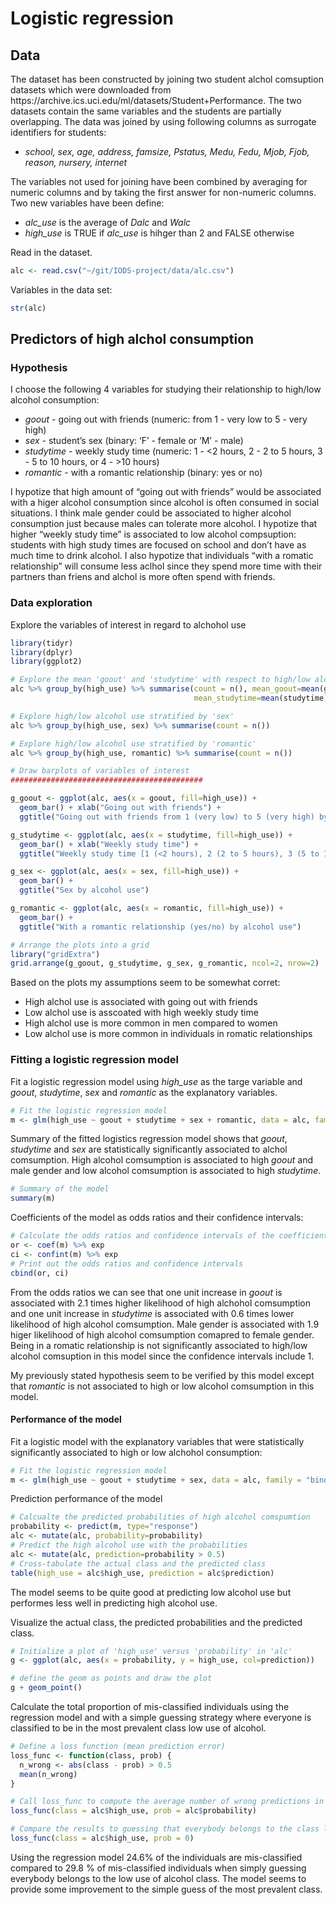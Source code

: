 # Logistic regression

## Data
The dataset has been constructed by joining two student alchol comsuption datasets which were downloaded from https://archive.ics.uci.edu/ml/datasets/Student+Performance. The two datasets contain the same variables and the students are partially overlapping. The data was joined by using following columns as surrogate identifiers for students:

* *school, sex, age, address, famsize, Pstatus, Medu, Fedu, Mjob, Fjob, reason, nursery, internet*

The variables not used for joining have been combined by averaging for numeric columns and by taking the first answer for non-numeric columns. Two new variables have been define:

* *alc_use* is the average of *Dalc* and *Walc*
* *high_use* is TRUE if *alc_use* is hihger than 2 and FALSE otherwise

Read in the dataset.

```r
alc <- read.csv("~/git/IODS-project/data/alc.csv")
```

Variables in the data set:
```r
str(alc)
```

## Predictors of high alchol consumption

### Hypothesis
I choose the following 4 variables for studying their relationship to high/low alcohol consumption:

* *goout*  - going out with friends (numeric: from 1 - very low to 5 - very high)
* *sex* - student's sex (binary: 'F' - female or 'M' - male)
* *studytime* - weekly study time (numeric: 1 - <2 hours, 2 - 2 to 5 hours, 3 - 5 to 10 hours, or 4 - >10 hours)
* *romantic* - with a romantic relationship (binary: yes or no) 

I hypotize that high amount of "going out with friends" would be associated with a higer alcohol consumption since alcohol is often consumed in social situations. I think male gender could be associated to higher alcohol consumption just because males can tolerate more alcohol. I hypotize that higher "weekly study time" is associated to low alcohol compsuption: students with high study times are focused on school and don't have as much time to drink alcohol. I also hypotize that individuals "with a romatic relationship" will consume less aclhol since they spend more time with their partners than friens and alchol is more often spend with friends.

### Data exploration
Explore the variables of interest in regard to alchohol use

```r
library(tidyr)
library(dplyr)
library(ggplot2)

# Explore the mean 'goout' and 'studytime' with respect to high/low alcohol use
alc %>% group_by(high_use) %>% summarise(count = n(), mean_goout=mean(goout),
                                         mean_studytime=mean(studytime))

# Explore high/low alcohol use stratified by 'sex'
alc %>% group_by(high_use, sex) %>% summarise(count = n())

# Explore high/low alcohol use stratified by 'romantic'
alc %>% group_by(high_use, romantic) %>% summarise(count = n())

# Draw barplots of variables of interest
###########################################

g_goout <- ggplot(alc, aes(x = goout, fill=high_use)) +
  geom_bar() + xlab("Going out with friends") +
  ggtitle("Going out with friends from 1 (very low) to 5 (very high) by alcohol use")

g_studytime <- ggplot(alc, aes(x = studytime, fill=high_use)) +
  geom_bar() + xlab("Weekly study time") +
  ggtitle("Weekly study time [1 (<2 hours), 2 (2 to 5 hours), 3 (5 to 10 hours), or 4 (>10 hours)] by alchol use")

g_sex <- ggplot(alc, aes(x = sex, fill=high_use)) +
  geom_bar() + 
  ggtitle("Sex by alcohol use")

g_romantic <- ggplot(alc, aes(x = romantic, fill=high_use)) +
  geom_bar() + 
  ggtitle("With a romantic relationship (yes/no) by alcohol use")

# Arrange the plots into a grid
library("gridExtra")
grid.arrange(g_goout, g_studytime, g_sex, g_romantic, ncol=2, nrow=2)


```

Based on the plots my assumptions seem to be somewhat corret:

* High alchol use is associated with going out with friends
* Low alchol use is asscoated with high weekly study time
* High alchol use is more common in men compared to women
* Low alchol use is more common in individuals in romatic relationships

### Fitting a logistic regression model

Fit a logistic regression model using *high_use* as the targe variable and *goout*, *studytime*, *sex* and *romantic* as the explanatory variables.

```r
# Fit the logistic regression model
m <- glm(high_use ~ goout + studytime + sex + romantic, data = alc, family = "binomial")
```

Summary of the fitted logistics regression model shows that *goout*, *studytime* and *sex* are statistically significantly associated to alchol comsumption. High alcohol comsumption is associated to high *goout* and male gender and low alcohol comsumption is associated to high *studytime*.

```r
# Summary of the model
summary(m)
```

Coefficients of the model as odds ratios and their confidence intervals:
```r
# Calculate the odds ratios and confidence intervals of the coefficients
or <- coef(m) %>% exp
ci <- confint(m) %>% exp
# Print out the odds ratios and confidence intervals
cbind(or, ci)
```
From the odds ratios we can see that one unit increase in *goout* is associated with 2.1 times higher likelihood of high alchohol comsumption and one unit increase in *studytime* is associated with 0.6 times lower likelihood of high alcohol comsumption. Male gender is associated with 1.9 higer likelihood of high alcohol comsumption comapred to female gender. Being in a romatic relationship is not significantly associated to high/low alcohol comsuption in this model since the confidence intervals include 1.

My previously stated hypothesis seem to be verified by this model except that *romantic* is not associated to high or low alcohol comsumption in this model.

#### Performance of the model
Fit a logistic model with the explanatory variables that were statistically significantly associated to high or low alchohol consumption:

```r
# Fit the logistic regression model
m <- glm(high_use ~ goout + studytime + sex, data = alc, family = "binomial")
```

Prediction performance of the model

```r
# Calcualte the predicted probabilities of high alcohol comspumtion
probability <- predict(m, type="response")
alc <- mutate(alc, probability=probability)
# Predict the high alcohol use with the probabilities
alc <- mutate(alc, prediction=probability > 0.5)
# Cross-tabulate the actual class and the predicted class
table(high_use = alc$high_use, prediction = alc$prediction)

```
The model seems to be quite good at predicting low alcohol use but performes less well in predicting high alcohol use.

Visualize the actual class, the predicted probabilities and the predicted class.

```r
# Initialize a plot of 'high_use' versus 'probability' in 'alc'
g <- ggplot(alc, aes(x = probability, y = high_use, col=prediction))

# define the geom as points and draw the plot
g + geom_point()

```

Calculate the total proportion of mis-classified individuals using the regression model and with a simple guessing strategy where everyone is classified to be in the most prevalent class low use of alcohol.
```r
# Define a loss function (mean prediction error)
loss_func <- function(class, prob) {
  n_wrong <- abs(class - prob) > 0.5
  mean(n_wrong)
}

# Call loss_func to compute the average number of wrong predictions in the (training) data
loss_func(class = alc$high_use, prob = alc$probability)

# Compare the results to guessing that everybody belongs to the class low use of alcohol
loss_func(class = alc$high_use, prob = 0)
```
Using the regression model 24.6% of the individuals are mis-classified compared to 29.8 % of mis-classified individuals when simply guessing everybody belongs to the low use of alcohol class. The model seems to provide some improvement to the simple guess of the most prevalent class.

